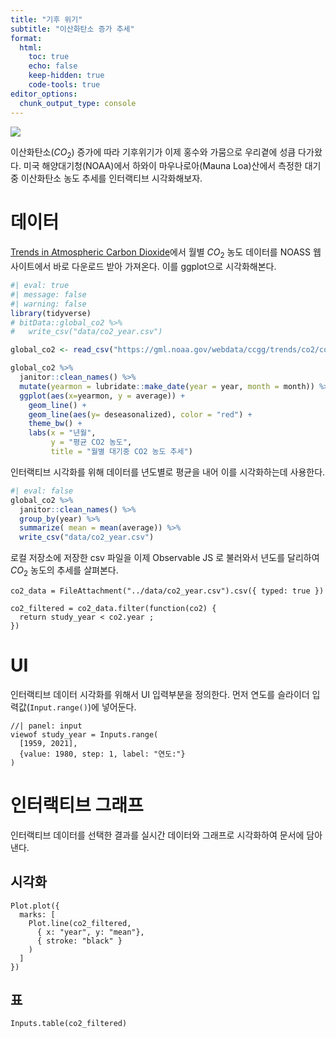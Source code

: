 ```yaml
---
title: "기후 위기"
subtitle: "이산화탄소 증가 추세"
format: 
  html:
    toc: true
    echo: false
    keep-hidden: true
    code-tools: true
editor_options: 
  chunk_output_type: console
---
```



![](fig/interactive-workflow.png)

이산화탄소($CO_2$) 증가에 따라 기후위기가 이제 홍수와 가뭄으로 우리곁에 성큼 다가왔다. 미국 해양대기청(NOAA)에서 하와이 마우나로아(Mauna Loa)산에서 측정한 대기중 이산화탄소 농도 추세를 인터랙티브 시각화해보자.

# 데이터

[Trends in Atmospheric Carbon Dioxide](https://gml.noaa.gov/ccgg/trends/data.html)에서 월별 $CO_2$ 농도 데이터를 NOASS 웹사이트에서 바로 다운로드 받아 가져온다. 이를 ggplot으로 시각화해본다.

```r
#| eval: true
#| message: false
#| warning: false
library(tidyverse)
# bitData::global_co2 %>% 
#   write_csv("data/co2_year.csv")

global_co2 <- read_csv("https://gml.noaa.gov/webdata/ccgg/trends/co2/co2_mm_mlo.csv", skip = 52)

global_co2 %>% 
  janitor::clean_names() %>% 
  mutate(yearmon = lubridate::make_date(year = year, month = month)) %>% 
  ggplot(aes(x=yearmon, y = average)) +
    geom_line() +
    geom_line(aes(y= deseasonalized), color = "red") +
    theme_bw() +
    labs(x = "년월",
         y = "평균 CO2 농도",
         title = "월별 대기중 CO2 농도 추세")
```

인터랙티브 시각화를 위해 데이터를 년도별로 평균을 내어 이를 시각화하는데 사용한다.

```r
#| eval: false
global_co2 %>% 
  janitor::clean_names() %>% 
  group_by(year) %>% 
  summarize( mean = mean(average)) %>% 
  write_csv("data/co2_year.csv")
```

로컬 저장소에 저장한 csv 파일을 이제 Observable JS 로 불러와서 년도를 달리하여 $CO_2$ 농도의 추세를 살펴본다.

```ojs
co2_data = FileAttachment("../data/co2_year.csv").csv({ typed: true })

co2_filtered = co2_data.filter(function(co2) {
  return study_year < co2.year ;
})
```

# UI

인터랙티브 데이터 시각화를 위해서 UI 입력부분을 정의한다. 먼저 연도를 슬라이더 입력값(`Input.range()`)에 넣어둔다.

```ojs
//| panel: input
viewof study_year = Inputs.range(
  [1959, 2021], 
  {value: 1980, step: 1, label: "연도:"}
)
```

# 인터랙티브 그래프

인터랙티브 데이터를 선택한 결과를 실시간 데이터와 그래프로 시각화하여 문서에 담아낸다.

::: {.panel-tabset}

## 시각화

```ojs
Plot.plot({
  marks: [
    Plot.line(co2_filtered, 
      { x: "year", y: "mean"}, 
      { stroke: "black" }
    )
  ]
})
```

## 표

```ojs
Inputs.table(co2_filtered)
```

:::


